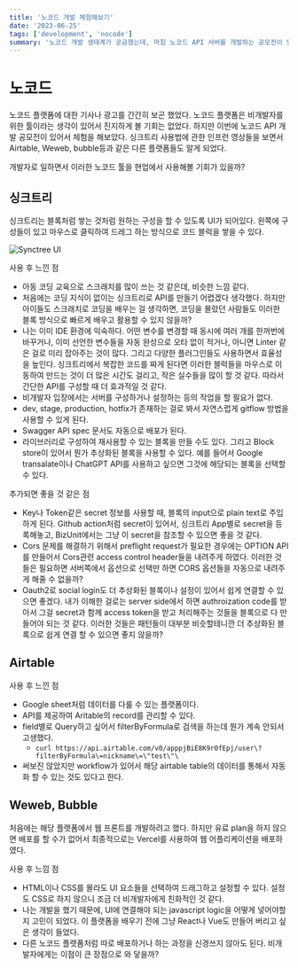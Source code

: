 ```yaml
---
title: '노코드 개발 체험해보기'
date: '2023-06-25'
tags: ['development', 'nocode']
summary: '노코드 개발 생태계가 궁금했는데, 마침 노코드 API 서버를 개발하는 공모전이 있어서 참가했다. SyncTree로 API를 개발하고, Airtable을 데이터베이스로 사용하였다. Front는 Weweb이나 Bubble로 작성하려고 했으나, 유료 plan에서만 deploy가 가능하여 vercel에서 간단하게 react SPA를 배포했다.'
---
```


# 노코드

노코드 플랫폼에 대한 기사나 광고를 간간히 보곤 했었다. 노코드 플랫폼은 비개발자를 위한 툴이라는 생각이 있어서 진지하게 볼 기회는 없었다. 하지만 이번에 노코드 API 개발 공모전이 있어서 체험을 해보았다. 싱크트리 사용법에 관한 인프런 영상들을 보면서 Airtable, Weweb, bubble등과 같은 다른 플랫폼들도 알게 되었다.

개발자로 일하면서 이러한 노코드 툴을 현업에서 사용해볼 기회가 있을까?

## 싱크트리

싱크트리는 블록처럼 쌓는 것처럼 원하는 구성을 할 수 있도록 UI가 되어있다. 왼쪽에 구성들이 있고 마우스로 클릭하여 드레그 하는 방식으로 코드 블럭을 쌓을 수 있다.

![Synctree UI](/nocode1.png)

사용 후 느낀 점

- 아동 코딩 교육으로 스크래치를 많이 쓰는 것 같은데, 비슷한 느낌 같다.
- 처음에는 코딩 지식이 없이는 싱크트리로 API를 만들기 어렵겠다 생각했다. 하지만 아이들도 스크래치로 코딩을 배우는 걸 생각하면, 코딩을 몰랐던 사람들도 이러한 블록 방식으로 빠르게 배우고 활용할 수 있지 않을까?
- 나는 이미 IDE 환경에 익숙하다. 어떤 변수를 변경할 때 동시에 여러 개를 한꺼번에 바꾸거나, 이미 선언한 변수들을 자동 완성으로 오타 없이 적거나, 아니면 Linter 같은 걸로 미리 잡아주는 것이 많다. 그리고 다양한 플러그인들도 사용하면서 효율성을 높인다. 싱크트리에서 복잡한 코드를 짜게 된다면 이러한 블럭들을 마우스로 이동하여 만드는 것이 더 많은 시간도 걸리고, 작은 실수들을 많이 할 것 같다. 따라서 간단한 API를 구성할 때 더 효과적일 것 같다.
- 비개발자 입장에서는 서버를 구성하거나 설정하는 등의 작업을 할 필요가 없다.
- dev, stage, production, hotfix가 존재하는 걸로 봐서 자연스럽게 gitflow 방법을 사용할 수 있게 된다.
- Swagger API spec 문서도 자동으로 배포가 된다.
- 라이브러리로 구성하여 재사용할 수 있는 블록을 만들 수도 있다. 그리고 Block store이 있어서 뭔가 추상화된 블록을 사용할 수 있다. 예를 들어서 Google transalate이나 ChatGPT API를 사용하고 싶으면 그것에 해당되는 블록을 선택할 수 있다.

추가되면 좋을 것 같은 점

- Key나 Token같은 secret 정보를 사용할 때, 블록의 input으로 plain text로 주입하게 된다. Github action처럼 secret이 있어서, 싱크트리 App별로 secret을 등록해놓고, BizUnit에서는 그냥 이 secret을 참조할 수 있으면 좋을 것 같다.
- Cors 문제를 해결하기 위해서 preflight request가 필요한 경우에는 OPTION API를 만들어서 Cors관련 access control header들을 내려주게 하였다. 이러한 것들은 필요하면 서버쪽에서 옵션으로 선택만 하면 CORS 옵션들을 자동으로 내려주게 해줄 수 없을까?
- Oauth2로 social login도 더 추상화된 블록이나 설정이 있어서 쉽게 연결할 수 있으면 좋겠다. 내가 이해한 걸로는 server side에서 하면 authroization code를 받아서 그걸 secret과 함께 access token을 받고 처리해주는 것들을 블록으로 다 만들어야 되는 것 같다. 이러한 것들은 패턴들이 대부분 비슷할테니깐 더 추상화된 블록으로 쉽게 연결 할 수 있으면 좋지 않을까?

## Airtable

사용 후 느낀 점

- Google sheet처럼 데이터를 다룰 수 있는 플랫폼이다.
- API를 제공하여 Aritable의 record를 관리할 수 있다.
- field별로 Query하고 싶어서 filterByFormula로 검색을 하는데 뭔가 계속 안되서 고생했다.
  - `curl https://api.airtable.com/v0/apppjBiE8K9r0fEpj/user\?filterByFormula\=nickname\=\"test\"\`
- 써보진 않았지만 workflow가 있어서 해당 airtable table의 데이터를 통해서 자동화 할 수 있는 것도 있다고 한다.

## Weweb, Bubble

처음에는 해당 플랫폼에서 웹 프론트를 개발하려고 했다. 하지만 유료 plan을 하지 않으면 배포를 할 수가 없어서 최종적으로는 Vercel를 사용하여 웹 어플리케이션을 배포하였다.

사용 후 느낌 점

- HTML이나 CSS를 몰라도 UI 요소들을 선택하여 드래그하고 설정할 수 있다. 설정도 CSS로 하지 않으니 조금 더 비개발자에게 친화적인 것 같다.
- 나는 개발을 했기 때문에, UI에 연결해야 되는 javascript logic을 어떻게 넣어야할지 고민이 되었다. 이 플랫폼을 배우기 전에 그냥 React나 Vue도 만들어 버리고 싶은 생각이 들었다.
- 다른 노코드 플랫폼처럼 따로 배포하거나 하는 과정을 신경쓰지 않아도 된다. 비개발자에게는 이점이 큰 장점으로 와 닿을까?

